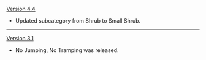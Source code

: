 {{Change History/Header}}
[[Version 4.4]]
* Updated subcategory from Shrub to Small Shrub.
----
[[Version 3.1]]
* No Jumping, No Tramping was released.